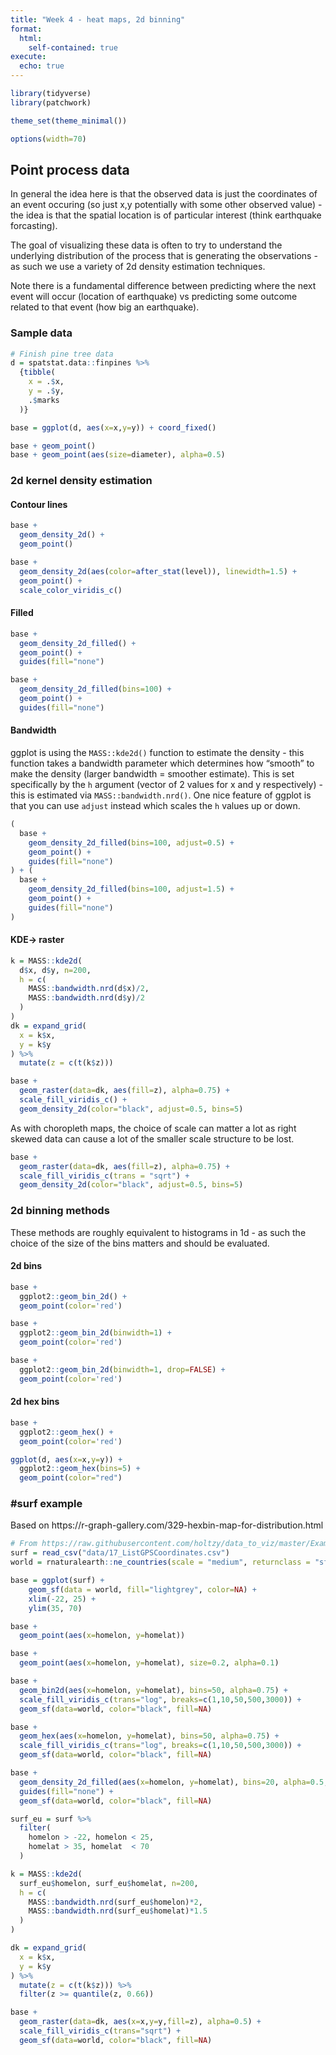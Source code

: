 ```yaml
---
title: "Week 4 - heat maps, 2d binning"
format: 
  html:
    self-contained: true
execute: 
  echo: true
---
```


```r
library(tidyverse)
library(patchwork)

theme_set(theme_minimal())

options(width=70)
```

## Point process data

In general the idea here is that the observed data is just the coordinates of an event occuring (so just x,y potentially with some other observed value) - the idea is that the spatial location is of particular interest (think earthquake forcasting).

The goal of visualizing these data is often to try to understand the underlying distribution of the process that is generating the observations - as such we use a variety of 2d density estimation techniques.

Note there is a fundamental difference between predicting where the next event will occur (location of earthquake) vs predicting some outcome related to that event (how big an earthquake).

### Sample data

```r
# Finish pine tree data
d = spatstat.data::finpines %>%
  {tibble(
    x = .$x,
    y = .$y,
    .$marks
  )}

base = ggplot(d, aes(x=x,y=y)) + coord_fixed()

base + geom_point()
base + geom_point(aes(size=diameter), alpha=0.5)
```

### 2d kernel density estimation


#### Contour lines

```r
base +
  geom_density_2d() +
  geom_point()
```

```r
base +
  geom_density_2d(aes(color=after_stat(level)), linewidth=1.5) +
  geom_point() +
  scale_color_viridis_c()
```

#### Filled

```r
base +
  geom_density_2d_filled() +
  geom_point() +
  guides(fill="none")
```

```r
base +
  geom_density_2d_filled(bins=100) +
  geom_point() +
  guides(fill="none")
```

#### Bandwidth

ggplot is using the `MASS::kde2d()` function to estimate the density - this function takes a bandwidth parameter which determines how "smooth" to make the density (larger bandwidth = smoother estimate). This is set specifically by the `h` argument (vector of 2 values for x and y respectively) - this is estimated via `MASS::bandwidth.nrd()`. One nice feature of ggplot is that you can use `adjust` instead which scales the `h` values up or down.

```r
( 
  base +
    geom_density_2d_filled(bins=100, adjust=0.5) +
    geom_point() +
    guides(fill="none") 
) + (
  base +
    geom_density_2d_filled(bins=100, adjust=1.5) +
    geom_point() +
    guides(fill="none") 
)
```


#### KDE-> raster

```r
k = MASS::kde2d(
  d$x, d$y, n=200,
  h = c(
    MASS::bandwidth.nrd(d$x)/2,
    MASS::bandwidth.nrd(d$y)/2
  )  
)
dk = expand_grid(
  x = k$x,
  y = k$y
) %>%
  mutate(z = c(t(k$z)))
````

```r
base +
  geom_raster(data=dk, aes(fill=z), alpha=0.75) +
  scale_fill_viridis_c() +
  geom_density_2d(color="black", adjust=0.5, bins=5)
```

As with choropleth maps, the choice of scale can matter a lot as right skewed data can cause a lot of the smaller scale structure to be lost.

```r
base +
  geom_raster(data=dk, aes(fill=z), alpha=0.75) +
  scale_fill_viridis_c(trans = "sqrt") +
  geom_density_2d(color="black", adjust=0.5, bins=5)
```


### 2d binning methods

These methods are roughly equivalent to histograms in 1d - as such the choice of the size of the bins matters and should be evaluated.

#### 2d bins


```r
base + 
  ggplot2::geom_bin_2d() +
  geom_point(color='red')
```

```r
base + 
  ggplot2::geom_bin_2d(binwidth=1) +
  geom_point(color='red')
```

```r
base + 
  ggplot2::geom_bin_2d(binwidth=1, drop=FALSE) +
  geom_point(color='red')
```


#### 2d hex bins

```r
base + 
  ggplot2::geom_hex() +
  geom_point(color='red')
```

```r
ggplot(d, aes(x=x,y=y)) + 
  ggplot2::geom_hex(bins=5) +
  geom_point(color="red")
```


### #surf example

Based on https://r-graph-gallery.com/329-hexbin-map-for-distribution.html


```r
# From https://raw.githubusercontent.com/holtzy/data_to_viz/master/Example_dataset/17_ListGPSCoordinates.csv
surf = read_csv("data/17_ListGPSCoordinates.csv")
world = rnaturalearth::ne_countries(scale = "medium", returnclass = "sf")

base = ggplot(surf) + 
    geom_sf(data = world, fill="lightgrey", color=NA) +
    xlim(-22, 25) +
    ylim(35, 70)
```

```r
base +
  geom_point(aes(x=homelon, y=homelat))
```

```r
base +
  geom_point(aes(x=homelon, y=homelat), size=0.2, alpha=0.1)
```

```r
base +
  geom_bin2d(aes(x=homelon, y=homelat), bins=50, alpha=0.75) +
  scale_fill_viridis_c(trans="log", breaks=c(1,10,50,500,3000)) +
  geom_sf(data=world, color="black", fill=NA)
```

```r
base +
  geom_hex(aes(x=homelon, y=homelat), bins=50, alpha=0.75) +
  scale_fill_viridis_c(trans="log", breaks=c(1,10,50,500,3000)) +
  geom_sf(data=world, color="black", fill=NA)
```

```r
base +
  geom_density_2d_filled(aes(x=homelon, y=homelat), bins=20, alpha=0.5, adjust=c(2,1)) +
  guides(fill="none") +
  geom_sf(data=world, color="black", fill=NA)
```


```r
surf_eu = surf %>%
  filter(
    homelon > -22, homelon < 25,
    homelat > 35, homelat  < 70
  )

k = MASS::kde2d(
  surf_eu$homelon, surf_eu$homelat, n=200,
  h = c(
    MASS::bandwidth.nrd(surf_eu$homelon)*2,
    MASS::bandwidth.nrd(surf_eu$homelat)*1.5
  )  
)

dk = expand_grid(
  x = k$x,
  y = k$y
) %>%
  mutate(z = c(t(k$z))) %>%
  filter(z >= quantile(z, 0.66))

base +
  geom_raster(data=dk, aes(x=x,y=y,fill=z), alpha=0.5) +
  scale_fill_viridis_c(trans="sqrt") +
  geom_sf(data=world, color="black", fill=NA)
```
